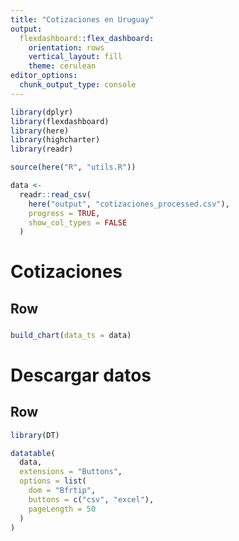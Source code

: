 ```yaml
---
title: "Cotizaciones en Uruguay"
output: 
  flexdashboard::flex_dashboard:
    orientation: rows
    vertical_layout: fill
    theme: cerulean
editor_options: 
  chunk_output_type: console
---
```


```r
library(dplyr)
library(flexdashboard)
library(here)
library(highcharter)
library(readr)

source(here("R", "utils.R"))

data <-
  readr::read_csv(
    here("output", "cotizaciones_processed.csv"),
    progress = TRUE,
    show_col_types = FALSE
  ) 
```

Cotizaciones
===================================== 

Row {data-height=1000}
-----------------------------------------------------------------------

### 

```r
build_chart(data_ts = data)
```


Descargar datos
===================================== 

Row {data-height=1000}
-----------------------------------------------------------------------

```r
library(DT)

datatable(
  data,
  extensions = "Buttons",
  options = list(
    dom = "Bfrtip",
    buttons = c("csv", "excel"),
    pageLength = 50
  )
)
```
